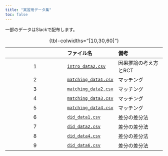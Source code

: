 ```yaml
---
title: "実習用データ集"
toc: false
---
```


一部のデータはSlackで配布します。

||ファイル名|備考|
|:---:|:---|:---|
|1|<a href = "data/intro_data2.csv" download>`intro_data2.csv`</a>|因果推論の考え方とRCT|
|2|<a href = "data/matching_data1.csv" download>`matching_data1.csv`</a>|マッチング|
|3|<a href = "data/matching_data2.csv" download>`matching_data2.csv`</a>|マッチング|
|4|<a href = "data/matching_data3.csv" download>`matching_data3.csv`</a>|マッチング|
|5|<a href = "data/matching_data4.csv" download>`matching_data4.csv`</a>|マッチング|
|6|<a href = "data/did_data1.csv" download>`did_data1.csv`</a>|差分の差分法|
|7|<a href = "data/did_data2.csv" download>`did_data2.csv`</a>|差分の差分法|
|8|<a href = "data/did_data4.csv" download>`did_data4.csv`</a>|差分の差分法|
|9|<a href = "data/did_data6.csv" download>`did_data6.csv`</a>|差分の差分法|

: {tbl-colwidths="[10,30,60]"}

<!---

## データの利用 (NIIオンライン分析システムを利用する場合)

1. 以下のリストからデータのファイル名をクリックし、PCにダウンロード&保存する。
2. NIIオンライン分析システムのプロジェクト・フォルダー内に`Data`という名の新しいフォルダーを作成する。
3. `Data`フォルダーにダウンロードしたデータをアップロードする。
   * プロジェクト・フォルダー直に入れても良いが、データ読み込みの際、パスを適宜修正すること。

## データ一覧

||ファイル名|備考|
|:---:|:---|:---|
|1|<a href = "materials/Data/Pref_Vote.csv" download>`Pref_Vote.csv`</a>|第3回講義で使用|
|2|<a href = "materials/Data/BuildingData.csv" download>`BuildingData.csv`</a>|第8回講義で使用|
|3|<a href = "materials/Data/Micro09.csv" download>`Micro09.csv`</a>|第9・10・13・14回講義で使用|
|4|<a href = "materials/Data/Micro11.csv" download>`Micro11.csv`</a>|第11回講義で使用|
|5|<a href = "materials/Data/Micro14.csv" download>`Micro14.csv`</a>|第14回講義で使用|

: {tbl-colwidths="[10,30,60]"}

## データ説明

### `Pref_Vote.csv`

|変数名|説明|詳細|
|:---|:---|:---|
|`ID`     |都道府県のID||
|`Pref`   |都道府県名||
|`Zaisei` |財政力指数|2020年|
|`Young`  |30歳未満人口の割合|2020年 (%)|
|`Older`  |65歳以上人口の割合|2020年 (%)|
|`Jimin`  |自民党の得票率|2019参院選比例区; (%)|
|`Rikken` |立憲民主党の得票率|2019参院選比例区; (%)|
|`Kokumin`|国民民主党の得票率|2019参院選比例区; (%)|
|`Komei`  |公明党の得票率|2019参院選比例区; (%)|
|`Ishin`  |維新の得票率|2019参院選比例区; (%)|
|`Kyosan` |共産党の得票率|2019参院選比例区; (%)|
|`Shamin` |社民党の得票率|2019参院選比例区; (%)|
|`Reiwa`  |れいわ新選組の得票率|2019参院選比例区; (%)|
|`NHK`    |NHKから国民を守る党の得票率|2019参院選比例区; (%)|
|`Region2`|地域区分|1 = 東日本; 2 = 西日本|
|`Region6`|地域区分|1 = 北海道・東北; 2 = 関東; 3 = 中部・北陸; 4 = 近畿; 5 = 中国・四国; 6 = 九州・沖縄|

: {tbl-colwidths="[15,40,45]"}
--->